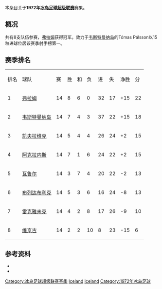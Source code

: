 本条目关于'''1972年[[冰岛足球超级联赛|冰岛足球超级联赛]]'''赛果。

==概况==
共有8支队伍参赛，[[弗拉姆足球俱乐部|弗拉姆]]获得冠军。效力于[[韦斯特曼纳岛竞技俱乐部|韦斯特曼纳岛]]的Tómas Pálsson以15粒进球位居该赛季射手榜第一。

==赛季排名==
{| class="wikitable" style="text-align: center;"
|排名||球队||赛||胜||和||负||进||失||净胜||分
|-
|1||[[弗拉姆足球俱乐部|弗拉姆]]||14||8||6||0||32||17||+15||22
|-
|2||[[韦斯特曼纳岛竞技俱乐部|韦斯特曼纳岛]]||14||7||4||3||37||22||+15||18
|-
|3||[[凯夫拉维克足球俱乐部|凯夫拉维克]]||14||5||4||4||26||24||+2||15
|-
|4||[[阿克拉内斯竞技俱乐部|阿克拉内斯]]||14||7||1||6||24||22||+2||15
|-
|5||[[瓦鲁尔足球俱乐部|瓦鲁尔]]||14||3||7||4||20||22||-2||13
|-
|6||[[布列达布利克竞技俱乐部|布列达布利克]]||14||5||3||6||16||24||-8||13
|-
|7||[[雷克雅未克足球俱乐部|雷克雅未克]]||14||4||2||8||17||26||-9||10
|-
|8||[[维京古雷克雅维克足球会|维京古]]||14||2||2||10||8||23||-15||6
|}

==参考资料==
* {{cite web |title=Iceland Final League Tables 1912-1998 |url=http://www.rsssf.com/tablesi/ijshist.html |publisher=[[RSSSF|RSSSF]] |accessdate=2018-06-18 |archive-date=2019-12-25 |archive-url=https://web.archive.org/web/20191225230011/http://rsssf.com/tablesi/ijshist.html |dead-url=no }}
* {{cite web |title=Iceland - Topscorers |url=http://www.rsssf.com/tablesi/ijstops.html |website=www.rsssf.com |publisher=[[RSSSF|RSSSF]] |accessdate=2018-06-18 |archive-date=2019-04-07 |archive-url=https://web.archive.org/web/20190407162501/http://www.rsssf.com/tablesi/ijstops.html |dead-url=no }}

{{冰岛足球超级联赛赛季}}
{{1971–72 in European football (UEFA)}}
{{1972–73 in European football (UEFA)}}


[[Category:冰岛足球超级联赛赛季|Category:冰岛足球超级联赛赛季]]
[[Category:1972年至1973年本土足球联赛|Iceland]] 
[[Category:1971年至1972年本土足球联赛|Iceland]] 
[[Category:1972年冰岛足球|Category:1972年冰岛足球]]
